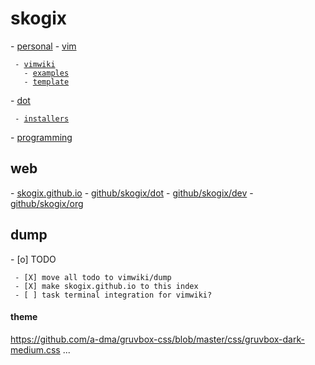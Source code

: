 = skogix =
- [[personal|personal]]
- [[vim]]
  - [[vimwiki]]
    - [[examples]]
    - [[templates/def_template.html|template]]
- [[dot]]
  - [[installers]]
- [[programming]]
== web ==
- [[https://skogix.github.io|skogix.github.io]]
- [[https://github.com/Skogix/dot|github/skogix/dot]]
- [[https://github.com/Skogix/dev|github/skogix/dev]]
- [[https://github.com/Skogix/org|github/skogix/org]]
== dump ==
- [o] TODO 
  - [X] move all todo to vimwiki/dump
  - [X] make skogix.github.io to this index
  - [ ] task terminal integration for vimwiki?
==== theme ====
https://github.com/a-dma/gruvbox-css/blob/master/css/gruvbox-dark-medium.css
...



